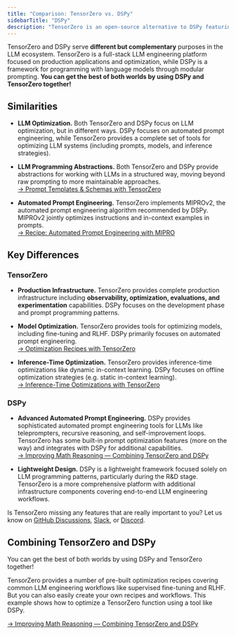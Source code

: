 ```yaml
---
title: "Comparison: TensorZero vs. DSPy"
sidebarTitle: "DSPy"
description: "TensorZero is an open-source alternative to DSPy featuring an LLM gateway, observability, optimization, evaluations, and experimentation."
---
```


TensorZero and DSPy serve **different but complementary** purposes in the LLM ecosystem.
TensorZero is a full-stack LLM engineering platform focused on production applications and optimization, while DSPy is a framework for programming with language models through modular prompting.
**You can get the best of both worlds by using DSPy and TensorZero together!**

## Similarities

- **LLM Optimization.**
  Both TensorZero and DSPy focus on LLM optimization, but in different ways.
  DSPy focuses on automated prompt engineering, while TensorZero provides a complete set of tools for optimizing LLM systems (including prompts, models, and inference strategies).

- **LLM Programming Abstractions.**
  Both TensorZero and DSPy provide abstractions for working with LLMs in a structured way, moving beyond raw prompting to more maintainable approaches.<br />
  [→ Prompt Templates & Schemas with TensorZero](/gateway/create-a-prompt-template)

- **Automated Prompt Engineering.**
  TensorZero implements MIPROv2, the automated prompt engineering algorithm recommended by DSPy.
  MIPROv2 jointly optimizes instructions and in-context examples in prompts.<br />
  [→ Recipe: Automated Prompt Engineering with MIPRO](https://github.com/tensorzero/tensorzero/tree/main/recipes/mipro)

## Key Differences

### TensorZero

- **Production Infrastructure.**
  TensorZero provides complete production infrastructure including **observability, optimization, evaluations, and experimentation** capabilities.
  DSPy focuses on the development phase and prompt programming patterns.

- **Model Optimization.**
  TensorZero provides tools for optimizing models, including fine-tuning and RLHF.
  DSPy primarily focuses on automated prompt engineering.<br />
  [→ Optimization Recipes with TensorZero](/recipes/)

- **Inference-Time Optimization.**
  TensorZero provides inference-time optimizations like dynamic in-context learning.
  DSPy focuses on offline optimization strategies (e.g. static in-context learning).<br />
  [→ Inference-Time Optimizations with TensorZero](/gateway/guides/inference-time-optimizations/)

### DSPy

- **Advanced Automated Prompt Engineering.**
  DSPy provides sophisticated automated prompt engineering tools for LLMs like teleprompters, recursive reasoning, and self-improvement loops.
  TensorZero has some built-in prompt optimization features (more on the way) and integrates with DSPy for additional capabilities.<br />
  [→ Improving Math Reasoning &mdash; Combining TensorZero and DSPy](https://github.com/tensorzero/tensorzero/tree/main/examples/gsm8k-custom-recipe-dspy)

- **Lightweight Design.**
  DSPy is a lightweight framework focused solely on LLM programming patterns, particularly during the R&D stage.
  TensorZero is a more comprehensive platform with additional infrastructure components covering end-to-end LLM engineering workflows.

<Tip title="Feedback">

Is TensorZero missing any features that are really important to you? Let us know on [GitHub Discussions](https://github.com/tensorzero/tensorzero/discussions), [Slack](https://www.tensorzero.com/slack), or [Discord](https://www.tensorzero.com/discord).

</Tip>

## Combining TensorZero and DSPy

You can get the best of both worlds by using DSPy and TensorZero together!

TensorZero provides a number of pre-built optimization recipes covering common LLM engineering workflows like supervised fine-tuning and RLHF.
But you can also easily create your own recipes and workflows.
This example shows how to optimize a TensorZero function using a tool like DSPy.

[→ Improving Math Reasoning &mdash; Combining TensorZero and DSPy](https://github.com/tensorzero/tensorzero/tree/main/examples/gsm8k-custom-recipe-dspy)
